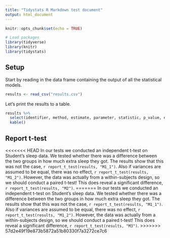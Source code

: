 ```yaml
---
title: "Tidystats R Markdown test document"
output: html_document
---
```


```r
knitr::opts_chunk$set(echo = TRUE)

# Load packages
library(tidyverse)
library(knitr)
library(tidystats)
```

## Setup

Start by reading in the data frame containing the output of all the statistical models.

```r
results <- read_csv("results.csv")
```

Let's print the results to a table.

```r
results %>%
  select(identifier, method, estimate, parameter, statistic, p_value, effect_size) %>%
  kable()
```

## Report t-test

<<<<<<< HEAD
In our tests we conducted an independent t-test on Student's sleep data. We tested whether there was a difference between the two groups in how much extra sleep they got. The results show that this was not the case, `r report_t_test(results, "M1_1")`. Also if variances are assumed to be equal, there was no effect, `r report_t_test(results, "M1_2")`. However, the data was actually from a within-subjects design, so we should conduct a paired t-test! This does reveal a significant difference, `r report_t_test(results, "M2")`.
=======
In our tests we conducted an independent t-test on Student's sleep data. We tested whether there was a difference between the two groups in how much extra sleep they got. The results show that this was not the case, `r report_t_test(results, "M1_1")`. Also if variances are assumed to be equal, there was no effect, `r report_t_test(results, "M1_2")`. However, the data was actually from a within-subjects design, so we should conduct a paired t-test! This does reveal a significant difference, `r report_t_test(results, "M3")`.
>>>>>>> 57d2e49f19e873b5872a51b80330f7a3272ce7c6
